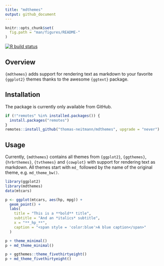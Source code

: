 ```yaml
---
title: "mdthemes"
output: github_document
---
```


```r
knitr::opts_chunk$set(
  fig.path = "man/figures/README-"
)
```

[![R build status](https://github.com/thomas-neitmann/mdthemes/workflows/R-CMD-check/badge.svg)](https://github.com/thomas-neitmann/mdthemes/actions)


## Overview

`{mdthemes}` adds support for rendering text as markdown to your favorite `{ggplot2}` themes thanks to the awesome `{ggtext}` package.


## Installation

The package is currently only available from GitHub.

```r
if (!"remotes" %in% installed.packages()) {
  install.packages("remotes")
}
remotes::install_github("thomas-neitmann/mdthemes", upgrade = "never")
```


## Usage

Currently, `{mdthemes}` contains all themes from `{ggplot2}`, `{ggthemes}`, `{hrbrthemes}`, `{tvthemes}` and `{cowplot}` with support for rendering text as markdown. All themes start with `md_` followed by the name of the original theme, e.g. `md_theme_bw()`.

```r
library(ggplot2)
library(mdthemes)
data(mtcars)

p <- ggplot(mtcars, aes(hp, mpg)) +
  geom_point() +
  labs(
    title = "This is a **bold** title",
    subtitle = "And an *italics* subtitle",
    x = "**_hp_**",
    caption = "<span style = 'color:blue'>A blue caption</span>"
  )

p + theme_minimal()
p + md_theme_minimal()
```

```r
p + ggthemes::theme_fivethirtyeight()
p + md_theme_fivethirtyeight()
```
